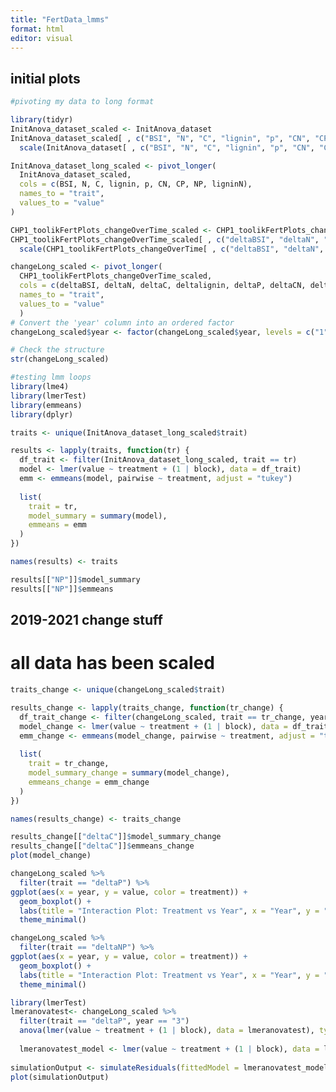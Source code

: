 ```yaml
---
title: "FertData_lmms"
format: html
editor: visual
---
```


## initial plots

```r
#pivoting my data to long format

library(tidyr)
InitAnova_dataset_scaled <- InitAnova_dataset
InitAnova_dataset_scaled[ , c("BSI", "N", "C", "lignin", "p", "CN", "CP", "NP", "ligninN")] <- 
  scale(InitAnova_dataset[ , c("BSI", "N", "C", "lignin", "p", "CN", "CP", "NP", "ligninN")])

InitAnova_dataset_long_scaled <- pivot_longer(
  InitAnova_dataset_scaled,
  cols = c(BSI, N, C, lignin, p, CN, CP, NP, ligninN),
  names_to = "trait",
  values_to = "value"
)

CHP1_toolikFertPlots_changeOverTime_scaled <- CHP1_toolikFertPlots_changeOverTime
CHP1_toolikFertPlots_changeOverTime_scaled[ , c("deltaBSI", "deltaN", "deltaC", "deltalignin", "deltaP", "deltaCN", "deltaCP", "deltaNP", "deltaligninN")] <- 
  scale(CHP1_toolikFertPlots_changeOverTime[ , c("deltaBSI", "deltaN", "deltaC", "deltalignin", "deltaP", "deltaCN", "deltaCP", "deltaNP", "deltaligninN")])

changeLong_scaled <- pivot_longer(
  CHP1_toolikFertPlots_changeOverTime_scaled,
  cols = c(deltaBSI, deltaN, deltaC, deltalignin, deltaP, deltaCN, deltaCP, deltaNP, deltaligninN),
  names_to = "trait",
  values_to = "value"
  )
# Convert the 'year' column into an ordered factor
changeLong_scaled$year <- factor(changeLong_scaled$year, levels = c("1", "2", "3"))

# Check the structure
str(changeLong_scaled)

```

```r
#testing lmm loops
library(lme4)
library(lmerTest)
library(emmeans)
library(dplyr)

traits <- unique(InitAnova_dataset_long_scaled$trait)

results <- lapply(traits, function(tr) {
  df_trait <- filter(InitAnova_dataset_long_scaled, trait == tr)
  model <- lmer(value ~ treatment + (1 | block), data = df_trait)
  emm <- emmeans(model, pairwise ~ treatment, adjust = "tukey")
  
  list(
    trait = tr,
    model_summary = summary(model),
    emmeans = emm
  )
})

names(results) <- traits

results[["NP"]]$model_summary
results[["NP"]]$emmeans

```

## 2019-2021 change stuff

# all data has been scaled

```r
traits_change <- unique(changeLong_scaled$trait)

results_change <- lapply(traits_change, function(tr_change) {
  df_trait_change <- filter(changeLong_scaled, trait == tr_change, year == "3")
  model_change <- lmer(value ~ treatment + (1 | block), data = df_trait_change)
  emm_change <- emmeans(model_change, pairwise ~ treatment, adjust = "tukey")
  
  list(
    trait = tr_change,
    model_summary_change = summary(model_change),
    emmeans_change = emm_change
  )
})

names(results_change) <- traits_change

results_change[["deltaC"]]$model_summary_change
results_change[["deltaC"]]$emmeans_change
plot(model_change)
```

```r

changeLong_scaled %>%
  filter(trait == "deltaP") %>%
ggplot(aes(x = year, y = value, color = treatment)) +
  geom_boxplot() +
  labs(title = "Interaction Plot: Treatment vs Year", x = "Year", y = "deltaP") +
  theme_minimal()

changeLong_scaled %>%
  filter(trait == "deltaNP") %>%
ggplot(aes(x = year, y = value, color = treatment)) +
  geom_boxplot() +
  labs(title = "Interaction Plot: Treatment vs Year", x = "Year", y = "deltaNP") +
  theme_minimal()
```

```r
library(lmerTest)
lmeranovatest<- changeLong_scaled %>%
  filter(trait == "deltaP", year == "3") 
  anova(lmer(value ~ treatment + (1 | block), data = lmeranovatest), type = 2)
  
  lmeranovatest_model <- lmer(value ~ treatment + (1 | block), data = lmeranovatest)
 
simulationOutput <- simulateResiduals(fittedModel = lmeranovatest_model)
plot(simulationOutput)
```
